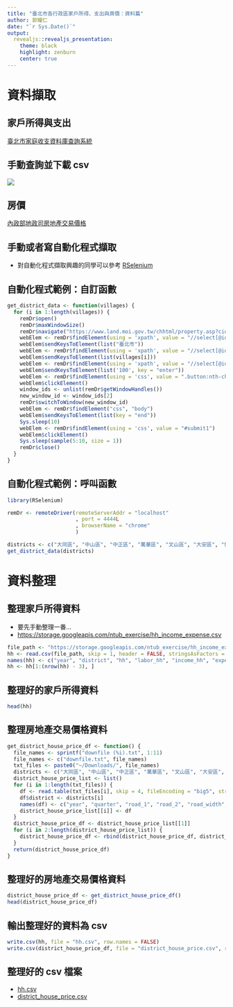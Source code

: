 ```yaml
---
title: "臺北市各行政區家戶所得、支出與房價：資料篇"
author: 郭耀仁
date: "`r Sys.Date()`"
output: 
  revealjs::revealjs_presentation:
    theme: black
    highlight: zenburn
    center: true
---
```


# 資料擷取

## 家戶所得與支出

[臺北市家庭收支資料庫查詢系統](http://210.69.61.217/pxweb2007-tp/dialog/statfile9_FI.asp)

## 手動查詢並下載 csv

![](img/family_income.png)

## 房價

[內政部地政司房地產交易價格](https://www.land.moi.gov.tw/chhtml/property.asp?cid=830)

## 手動或者寫自動化程式擷取

- 對自動化程式擷取興趣的同學可以參考 [RSelenium](https://cran.r-project.org/web/packages/RSelenium/vignettes/RSelenium-basics.html)

## 自動化程式範例：自訂函數

```r
get_district_data <- function(villages) {
  for (i in 1:length(villages)) {
    remDr$open()
    remDr$maxWindowSize()
    remDr$navigate("https://www.land.moi.gov.tw/chhtml/property.asp?cid=830")
    webElem <- remDr$findElement(using = 'xpath', value = "//select[@id='city']")
    webElem$sendKeysToElement(list("臺北市"))
    webElem <- remDr$findElement(using = 'xpath', value = "//select[@id='village']")
    webElem$sendKeysToElement(list(villages[i]))
    webElem <- remDr$findElement(using = 'xpath', value = "//select[@id='syear'][1]")
    webElem$sendKeysToElement(list('100', key = "enter"))
    webElem <- remDr$findElement(using = 'css', value = ".button:nth-child(1)")
    webElem$clickElement()
    window_ids <- unlist(remDr$getWindowHandles())
    new_window_id <- window_ids[2]
    remDr$switchToWindow(new_window_id)
    webElem <- remDr$findElement("css", "body")
    webElem$sendKeysToElement(list(key = "end"))
    Sys.sleep(10)
    webElem <- remDr$findElement(using = 'css', value = "#submit1")
    webElem$clickElement()
    Sys.sleep(sample(5:10, size = 1))
    remDr$close()
  }
}
```

## 自動化程式範例：呼叫函數

```r
library(RSelenium)

remDr <- remoteDriver(remoteServerAddr = "localhost" 
                      , port = 4444L
                      , browserName = "chrome"
                      )

districts <- c("大同區", "中山區", "中正區", "萬華區", "文山區", "大安區", "信義區", "南港區", "松山區", "內湖區", "士林區", "北投區")
get_district_data(districts)
```

# 資料整理

## 整理家戶所得資料

- 要先手動整理一番...
- <https://storage.googleapis.com/ntub_exercise/hh_income_expense.csv>

```r
file_path <- "https://storage.googleapis.com/ntub_exercise/hh_income_expense.csv"
hh <- read.csv(file_path, skip = 1, header = FALSE, stringsAsFactors = FALSE)
names(hh) <- c("year", "district", "hh", "labor_hh", "income_hh", "expense_hh_1", "expense_hh_2")
hh <- hh[1:(nrow(hh) - 3), ]
```

## 整理好的家戶所得資料

```r
head(hh)
```

## 整理房地產交易價格資料

```r
get_district_house_price_df <- function() {
  file_names <- sprintf("downfile (%i).txt", 1:11)
  file_names <- c("downfile.txt", file_names)
  txt_files <- paste0("~/Downloads/", file_names)
  districts <- c("大同區", "中山區", "中正區", "萬華區", "文山區", "大安區", "信義區", "南港區", "松山區", "內湖區", "士林區", "北投區") 
  district_house_price_list <- list()
  for (i in 1:length(txt_files)) {
    df <- read.table(txt_files[i], skip = 4, fileEncoding = "big5", stringsAsFactors = FALSE)
    df$district <- districts[i]
    names(df) <- c("year", "quarter", "road_1", "road_2", "road_width", "place_type", "building_type", "structure", "construction_year", "floor_1", "floor_2", "location_type", "area_transfer", "house_transfer", "ttl_price", "price_per", "district")
    district_house_price_list[[i]] <- df
  }
  district_house_price_df <- district_house_price_list[[1]]
  for (i in 2:length(district_house_price_list)) {
    district_house_price_df <- rbind(district_house_price_df, district_house_price_list[[i]])
  }
  return(district_house_price_df)
}
```

## 整理好的房地產交易價格資料

```r
district_house_price_df <- get_district_house_price_df()
head(district_house_price_df)
```

## 輸出整理好的資料為 csv

```r
write.csv(hh, file = "hh.csv", row.names = FALSE)
write.csv(district_house_price_df, file = "district_house_price.csv", row.names = FALSE)
```

## 整理好的 csv 檔案

- [hh.csv](https://storage.googleapis.com/ntub_exercise/hh.csv)
- [district_house_price.csv](https://storage.googleapis.com/ntub_exercise/district_house_price.csv)